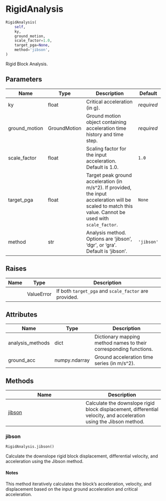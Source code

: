 # RigidAnalysis { #pyslammer.RigidAnalysis }

```python
RigidAnalysis(
    self,
    ky,
    ground_motion,
    scale_factor=1.0,
    target_pga=None,
    method='jibson',
)
```

Rigid Block Analysis.

## Parameters {.doc-section .doc-section-parameters}

| Name          | Type         | Description                                                                                                                                             | Default    |
|---------------|--------------|---------------------------------------------------------------------------------------------------------------------------------------------------------|------------|
| ky            | float        | Critical acceleration (in g).                                                                                                                           | _required_ |
| ground_motion | GroundMotion | Ground motion object containing acceleration time history and time step.                                                                                | _required_ |
| scale_factor  | float        | Scaling factor for the input acceleration. Default is 1.0.                                                                                              | `1.0`      |
| target_pga    | float        | Target peak ground acceleration (in m/s^2). If provided, the input acceleration will be scaled to match this value. Cannot be used with `scale_factor`. | `None`     |
| method        | str          | Analysis method. Options are 'jibson', 'dgr', or 'gra'. Default is 'jibson'.                                                                            | `'jibson'` |

## Raises {.doc-section .doc-section-raises}

| Name   | Type       | Description                                           |
|--------|------------|-------------------------------------------------------|
|        | ValueError | If both `target_pga` and `scale_factor` are provided. |

## Attributes {.doc-section .doc-section-attributes}

| Name             | Type          | Description                                                       |
|------------------|---------------|-------------------------------------------------------------------|
| analysis_methods | dict          | Dictionary mapping method names to their corresponding functions. |
| ground_acc       | numpy.ndarray | Ground acceleration time series (in m/s^2).                       |

## Methods

| Name | Description |
| --- | --- |
| [jibson](#pyslammer.RigidAnalysis.jibson) | Calculate the downslope rigid block displacement, differential velocity, and acceleration using the Jibson method. |

### jibson { #pyslammer.RigidAnalysis.jibson }

```python
RigidAnalysis.jibson()
```

Calculate the downslope rigid block displacement, differential velocity, and acceleration using the Jibson method.

#### Notes {.doc-section .doc-section-notes}

This method iteratively calculates the block's acceleration, velocity, and displacement
based on the input ground acceleration and critical acceleration.